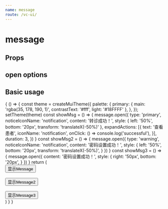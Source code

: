 ```yaml
--- 
name: message
route: /vc-ui/
--- 
```



# message

## Props

<Props of={MessagePropTypes} />

## open options

<Props of={OpenOptionsTypes} />

## Basic usage 

<Playground>
  {
    () => {
      const theme = createMuiTheme({
        palette: {
          primary: { main: 'rgba(35, 178, 190, 1)', contrastText: '#fff', light: '#18FFFF' },
        },
      });
      setTheme(theme)
      const showMsg = () => {
        message.open({
          type: 'primary',
          noticeIconName: 'notification',
          content: '转诊成功！',
          style: { left: '50%', bottom: '20px', transform: 'translateX(-50%)' },
          expandActions: [{
            text: '查看患者',
            iconName: 'notification',
            onClick: () => console.log('successful'),
          }],
          duration: 3,
        })
      }
      const showMsg2 = () => {
        message.open({
          type: 'warning',
          noticeIconName: 'notification',
          content: '密码设置成功！',
          style: { left: '50%', bottom: '20px', transform: 'translateX(-50%)', }
        })
      }
      const showMsg3 = () => {
        message.open({
          content: '密码设置成功！',
          style: { right: '50px', bottom: '20px', }
        })
      }
      return (
        <ThemeProvider theme={theme}>
          <div>
            <Button variant="contained" onClick={showMsg}>显示Message</Button>
            <br/><br/>
            <Button variant="contained" onClick={showMsg2}>显示Message2</Button>
            <br/><br/>
            <Button variant="contained" onClick={showMsg3}>显示Message3</Button>
          </div>
        </ThemeProvider>
      )
    }
  }
</Playground>

